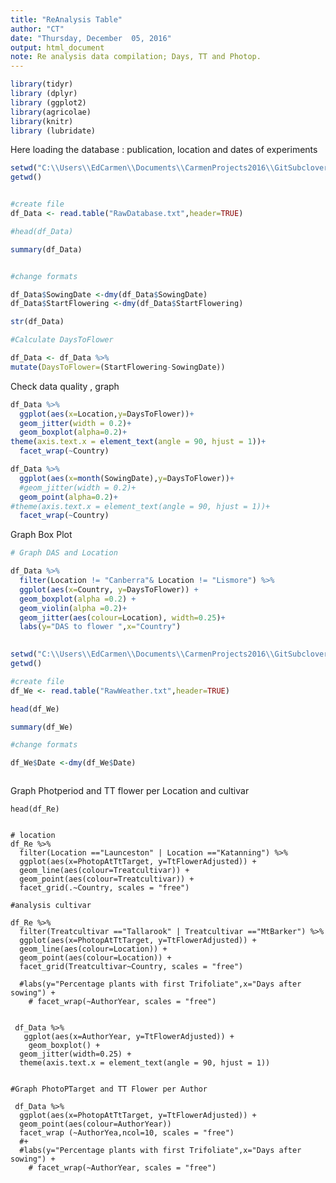 ```yaml
---
title: "ReAnalysis Table"
author: "CT"
date: "Thursday, December  05, 2016"
output: html_document
note: Re analysis data compilation; Days, TT and Photop.
---
```


```r
library(tidyr)
library (dplyr)
library (ggplot2)
library(agricolae)
library(knitr)
library (lubridate)

```
Here loading the database : publication, location and dates of experiments 


```r
setwd("C:\\Users\\EdCarmen\\Documents\\CarmenProjects2016\\GitSubclover\\ReAnalysis")
getwd()


#create file
df_Data <- read.table("RawDatabase.txt",header=TRUE)

#head(df_Data)

summary(df_Data)



```

```r
#change formats 

df_Data$SowingDate <-dmy(df_Data$SowingDate)
df_Data$StartFlowering <-dmy(df_Data$StartFlowering)

str(df_Data)
```

```r
#Calculate DaysToFlower

df_Data <- df_Data %>%
mutate(DaysToFlower=(StartFlowering-SowingDate))


```

Check data quality , graph

```r
df_Data %>%
  ggplot(aes(x=Location,y=DaysToFlower))+
  geom_jitter(width = 0.2)+
  geom_boxplot(alpha=0.2)+
theme(axis.text.x = element_text(angle = 90, hjust = 1))+
  facet_wrap(~Country)
```


```r
df_Data %>%
  ggplot(aes(x=month(SowingDate),y=DaysToFlower))+
  #geom_jitter(width = 0.2)+
  geom_point(alpha=0.2)+
#theme(axis.text.x = element_text(angle = 90, hjust = 1))+
  facet_wrap(~Country)
```



Graph Box Plot 

```r

# Graph DAS and Location 

df_Data %>%
  filter(Location != "Canberra"& Location != "Lismore") %>%
  ggplot(aes(x=Country, y=DaysToFlower)) + 
  geom_boxplot(alpha =0.2) +
  geom_violin(alpha =0.2)+
  geom_jitter(aes(colour=Location), width=0.25)+
  labs(y="DAS to flower ",x="Country")
  

```


```r

setwd("C:\\Users\\EdCarmen\\Documents\\CarmenProjects2016\\GitSubclover\\ReAnalysis")
getwd()

#create file
df_We <- read.table("RawWeather.txt",header=TRUE)

head(df_We)

summary(df_We)

#change formats 

df_We$Date <-dmy(df_We$Date)

```




```r



```




Graph Photperiod and TT flower per Location and cultivar 


```rGraphFacetwrap
head(df_Re)


# location 
df_Re %>%
  filter(Location =="Launceston" | Location =="Katanning") %>%
  ggplot(aes(x=PhotopAtTtTarget, y=TtFlowerAdjusted)) + 
  geom_line(aes(colour=Treatcultivar)) +
  geom_point(aes(colour=Treatcultivar)) +
  facet_grid(.~Country, scales = "free")

#analysis cultivar 

df_Re %>%
  filter(Treatcultivar =="Tallarook" | Treatcultivar =="MtBarker") %>%
  ggplot(aes(x=PhotopAtTtTarget, y=TtFlowerAdjusted)) + 
  geom_line(aes(colour=Location)) +
  geom_point(aes(colour=Location)) +
  facet_grid(Treatcultivar~Country, scales = "free")
  
  #labs(y="Percentage plants with first Trifoliate",x="Days after sowing") +
    # facet_wrap(~AuthorYear, scales = "free")
    
    
 df_Data %>%
   ggplot(aes(x=AuthorYear, y=TtFlowerAdjusted)) + 
    geom_boxplot() +
  geom_jitter(width=0.25) +
  theme(axis.text.x = element_text(angle = 90, hjust = 1))


#Graph PhotoPTarget and TT Flower per Author 

 df_Data %>%
  ggplot(aes(x=PhotopAtTtTarget, y=TtFlowerAdjusted)) + 
  geom_point(aes(colour=AuthorYear)) 
  facet_wrap (~AuthorYea,ncol=10, scales = "free")
  #+
  #labs(y="Percentage plants with first Trifoliate",x="Days after sowing") +
    # facet_wrap(~AuthorYear, scales = "free")

```




